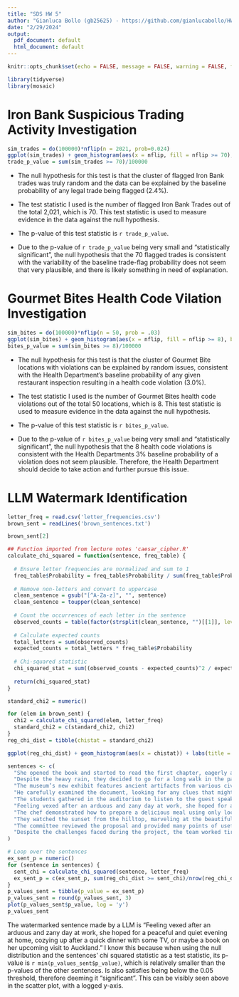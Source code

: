```yaml
---
title: "SDS HW 5"
author: "Gianluca Bollo (gb25625) - https://github.com/gianlucabollo/HW5-SDS315"
date: "2/29/2024"
output:
  pdf_document: default
  html_document: default
---
```


```r
knitr::opts_chunk$set(echo = FALSE, message = FALSE, warning = FALSE, fig.width = 8, fig.height = 5)
```

```r
library(tidyverse)
library(mosaic)
```

# \centering Iron Bank Suspicious Trading Activity Investigation

```r
sim_trades = do(100000)*nflip(n = 2021, prob=0.024)
ggplot(sim_trades) + geom_histogram(aes(x = nflip, fill = nflip >= 70), binwidth = 1) + labs(x = 'Number of Flagged Trades', y = 'Count', fill = 'Over or equal to 70 flagged trades', title = '100,000 simulations of flagged Iron Bank Trades based on 2,021 trades')
trade_p_value = sum(sim_trades >= 70)/100000
```

-   The null hypothesis for this test is that the cluster of flagged Iron Bank trades was truly random and the data can be explained by the baseline probability of any legal trade being flagged (2.4%).

-   The test statistic I used is the number of flagged Iron Bank Trades out of the total 2,021, which is 70. This test statistic is used to measure evidence in the data against the null hypothesis.

-   The p-value of this test statistic is `r trade_p_value`.

-   Due to the p-value of `r trade_p_value` being very small and "statistically significant", the null hypothesis that the 70 flagged trades is consistent with the variability of the baseline trade-flag probability does not seem that very plausible, and there is likely something in need of explanation.

# \centering Gourmet Bites Health Code Vilation Investigation

```r
sim_bites = do(100000)*nflip(n = 50, prob = .03)
ggplot(sim_bites) + geom_histogram(aes(x = nflip, fill = nflip >= 8), binwidth = 1) + labs(x = 'Number of Health Code Violations', y = 'Count', fill = 'Over or equal to 8 violations', title = '100,000 simulations of Gourmet Bites Health code violations based on a sample size of 50')
bites_p_value = sum(sim_bites >= 8)/100000
```

-   The null hypothesis for this test is that the cluster of Gourmet Bite locations with violations can be explained by random issues, consistent with the Health Department's baseline probability of any given restaurant inspection resulting in a health code violation (3.0%).

-   The test statistic I used is the number of Gourmet Bites health code violations out of the total 50 locations, which is 8. This test statistic is used to measure evidence in the data against the null hypothesis.

-   The p-value of this test statistic is `r bites_p_value`.

-   Due to the p-value of `r bites_p_value` being very small and "statistically significant", the null hypothesis that the 8 health code violations is consistent with the Health Departments 3% baseline probability of a violation does not seem plausible. Therefore, the Health Department should decide to take action and further pursue this issue.

\newpage

# \centering LLM Watermark Identification

```r
letter_freq = read.csv('letter_frequencies.csv')
brown_sent = readLines('brown_sentences.txt')

brown_sent[2]

## Function imported from lecture notes 'caesar_cipher.R'
calculate_chi_squared = function(sentence, freq_table) {
  
  # Ensure letter frequencies are normalized and sum to 1
  freq_table$Probability = freq_table$Probability / sum(freq_table$Probability)
  
  # Remove non-letters and convert to uppercase
  clean_sentence = gsub("[^A-Za-z]", "", sentence)
  clean_sentence = toupper(clean_sentence)
  
  # Count the occurrences of each letter in the sentence
  observed_counts = table(factor(strsplit(clean_sentence, "")[[1]], levels = freq_table$Letter))
  
  # Calculate expected counts
  total_letters = sum(observed_counts)
  expected_counts = total_letters * freq_table$Probability
  
  # Chi-squared statistic
  chi_squared_stat = sum((observed_counts - expected_counts)^2 / expected_counts)
  
  return(chi_squared_stat)
}

standard_chi2 = numeric()

for (elem in brown_sent) {
  chi2 = calculate_chi_squared(elem, letter_freq)
  standard_chi2 = c(standard_chi2, chi2)
}
reg_chi_dist = tibble(chistat = standard_chi2)

ggplot(reg_chi_dist) + geom_histogram(aes(x = chistat)) + labs(title = 'Null distribution of chi-squared statistics from normal english sentences', x = 'Chi Sq Value', y = 'Count')

sentences <- c(
  "She opened the book and started to read the first chapter, eagerly anticipating what might come next.",
  "Despite the heavy rain, they decided to go for a long walk in the park, crossing the main avenue by the fountain in the center.",
  "The museum’s new exhibit features ancient artifacts from various civilizations around the world.",
  "He carefully examined the document, looking for any clues that might help solve the mystery.",
  "The students gathered in the auditorium to listen to the guest speaker’s inspiring lecture.",
  "Feeling vexed after an arduous and zany day at work, she hoped for a peaceful and quiet evening at home, cozying up after a quick dinner with some TV, or maybe a book on her upcoming visit to Auckland.",
  "The chef demonstrated how to prepare a delicious meal using only locally sourced ingredients, focusing mainly on some excellent dinner recipes from Spain.",
  "They watched the sunset from the hilltop, marveling at the beautiful array of colors in the sky.",
  "The committee reviewed the proposal and provided many points of useful feedback to improve the project’s effectiveness.",
  "Despite the challenges faced during the project, the team worked tirelessly to ensure its successful completion, resulting in a product that exceeded everyone’s expectations."
)

# Loop over the sentences
ex_sent_p = numeric()
for (sentence in sentences) {
  sent_chi = calculate_chi_squared(sentence, letter_freq)
  ex_sent_p = c(ex_sent_p, sum(reg_chi_dist >= sent_chi)/nrow(reg_chi_dist))
}
p_values_sent = tibble(p_value = ex_sent_p)
p_values_sent = round(p_values_sent, 3)
plot(p_values_sent$p_value, log = 'y')
p_values_sent
```

The watermarked sentence made by a LLM is "Feeling vexed after an arduous and zany day at work, she hoped for a peaceful and quiet evening at home, cozying up after a quick dinner with some TV, or maybe a book on her upcoming visit to Auckland." I know this because when using the null distribution and the sentences' chi squared statistic as a test statistic, its p-value is `r min(p_values_sent$p_value)`, which is relatively smaller than the p-values of the other sentences. Is also satisfies being below the 0.05 threshold, therefore deeming it "significant". This can be visibly seen above in the scatter plot, with a logged y-axis.
